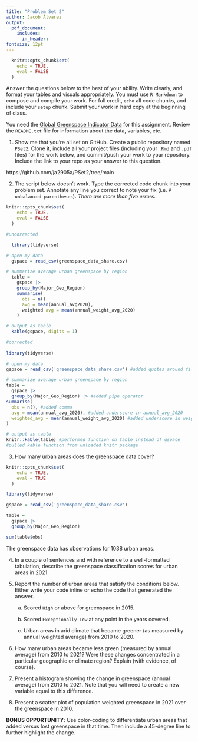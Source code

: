 ```yaml
---
title: "Problem Set 2"
author: Jacob Álvarez
output: 
  pdf_document:
    includes:
      in_header:
fontsize: 12pt
---
```


```r
  knitr::opts_chunk$set(
    echo = TRUE, 
    eval = FALSE
  )
```

Answer the questions below to the best of your ability. Write clearly, and format your tables and visuals appropriately. You must use `R Markdown` to compose and compile your work. For full credit, `echo` all code chunks, and include your `setup` chunk. Submit your work in hard copy at the beginning of class. 

You need the [Global Greenspace Indicator Data](https://dataverse.harvard.edu/dataset.xhtml?persistentId=doi:10.7910/DVN/TMWYHB) for this assignment. Review the `README.txt` file for information about the data, variables, etc.

1. Show me that you're all set on GitHub. Create a public repository named `PSet2`. Clone it, include all your project files (including your `.Rmd` and `.pdf` files) for the work below, and commit/push your work to your repository. Include the link to your repo as your answer to this question.  

https://github.com/ja2905a/PSet2/tree/main

2. The script below doesn't work. Type the corrected code chunk into your problem set. Annotate any line you correct to note your fix (i.e. `# unbalanced parentheses`). *There are more than five errors.*

```r

knitr::opts_chunk$set(
    echo = TRUE, 
    eval = FALSE
  )

#uncorrected

  library(tidyverse)

# open my data
  gspace = read_csv(greenspace_data_share.csv)

# summarize average urban greenspace by region
  table = 
    gspace |>
    group_by(Major_Geo_Region)
    summarise(
      obs = n()
      avg = mean(annual_avg2020),
      weighted avg = mean(annual_weight_avg_2020)
    )

# output as table
  kable(gspace, digits = 1)

#corrected
  
library(tidyverse)

# open my data
gspace = read_csv('greenspace_data_share.csv') #added quotes around file name

# summarize average urban greenspace by region
table = 
  gspace |>
  group_by(Major_Geo_Region) |> #added pipe operator
summarise(
  obs = n(), #added comma
  avg = mean(annual_avg_2020), #added underscore in annual_avg_2020
  weighted_avg = mean(annual_weight_avg_2020) #added underscore in weighted_avg
)

# output as table
knitr::kable(table) #performed function on table instead of gspace
#pulled kable function from unloaded knitr package

```

3. How many urban areas does the greenspace data cover?

```r

knitr::opts_chunk$set(
    echo = TRUE, 
    eval = TRUE
  )

library(tidyverse)

gspace = read_csv('greenspace_data_share.csv')

table = 
  gspace |>
  group_by(Major_Geo_Region)

sum(table$obs)

```

The greenspace data has observations for 1038 urban areas.

4. In a couple of sentences and with reference to a well-formatted tabulation, describe the greenspace classification scores for urban areas in 2021.

5. Report the number of urban areas that satisfy the conditions below. Either write your code inline or echo the code that generated the answer.   

    a. Scored `High` or above for greenspace in 2015.  
    
    b. Scored `Exceptionally Low` at any point in the years covered.  

    c. Urban areas in arid climate that became greener (as measured by annual weighted average) from 2010 to 2020. 

6. How many urban areas became less green (measured by annual average) from 2010 to 2021? Were these changes concentrated in a particular geographic or climate region? Explain (with evidence, of course).

7. Present a histogram showing the change in greenspace (annual average) from 2010 to 2021. Note that you will need to create a new variable equal to this difference.  

8. Present a scatter plot of population weighted greenspace in 2021 over the greenspace in 2010. 

**BONUS OPPORTUNITY**: Use color-coding to differentiate urban areas that added versus lost greenspace in that time. Then include a 45-degree line to further highlight the change.

